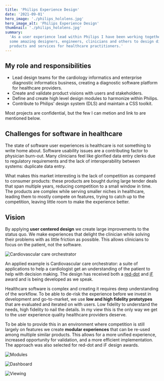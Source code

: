 ```yaml
---
title: 'Philips Experience Design'
date: '2021-09-01'
hero_image: './philips_hololens.jpg'
hero_image_alt: 'Philips Experience Design'
thumbnail: './philips_hololens.jpg'
summary:
  'As a user experience lead within Philips I have been working together with
  some amazing designers, engineers, clinicians and others to design digital
  products and services for healthcare practitioners.'
---
```


## My role and responsibilities

- Lead design teams for the cardiology informatics and enterprise diagnostic
  informatics business, creating a diagnostic software platform for healthcare
  providers.
- Create and validate product visions with users and stakeholders.
- Define and create high level design modules to harmonize within Philips.
- Contribute to Philips' design system (DLS) and maintain a CSS toolkit.

Most projects are confidential, but the few I can metion and link to are
mentioned below.

## Challenges for software in healthcare

The state of software user experiences is healthcare is not something to write
home about. Software usability issues are a contributing factor to physician
burn-out. Many clinicians feel like glorified data entry clerks due to
regulatory requirements and the lack of interoperability between systems:
duplicate data entry.

What makes this market interesting is the lack of competition as compared to
consumer products: these products are bought during large tender deals that span
multiple years, reducing competition to a small window in time. The products are
complex while serving smaller niches in healthcare, leading them to mostly
compete on features, trying to catch up to the competition, leaving little room
to make the experience better.

## Vision

By applying **user centered design** we create large improvements to the status
quo. We make experiences that delight the clinician while solving their problems
with as little friction as possible. This allows clinicians to focus on the
patient, not the software.

![Cardiovascular care orchestrator](./cco.png)

An applied example is Cardiovascular care orchestrator: a suite of applications
to help a cardiologist get an understanding of the patient to help with decision
making. The design has received both a
[red-dot](https://www.red-dot.org/project/cardiovascular-care-orchestrator-55426)
and
[iF](https://ifdesign.com/en/winner-ranking/project/cardiovascular-care-orchestrator/301044)
award and is being developed as we speak.

Healthcare software is complex and creating it requires deep understanding of
the workflow. To be able to de-risk the experience before we invest in
development and go-to-market, we use **low and high fidelity prototypes** that
are evaluated and iterated on with users. Low fidelity to understand the needs,
high fidelity to nail the details. In my view this is the only way we get to the
user experience quality healthcare providers deserve.

To be able to provide this in an environment where competition is still largely
on features we create **modular experiences** that can be re-used among multiple
similar products. This allows for a more unified experience, increased
opportunity for validation, and a more efficient implementation. The approach
was also selected for red-dot and iF design awards.

![Modules](./modules.png)

![Dashboard](./dashboard.jpg)

![Viewing](./viewing.jpg)

